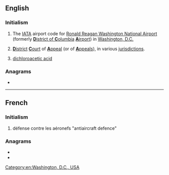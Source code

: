 {{also|dca}}
==English==
{{wikipedia}}

===Initialism===
{{rfc-header|Initialism}}
{{head|en|initialism}}
# The [[IATA]] airport code for [[w:Ronald Reagan Washington National Airport|Ronald Reagan Washington National Airport]] (formerly [[District of Columbia|'''D'''istrict of '''C'''olumbia]] [[airport|'''A'''irport]]) in [[Washington, D.C.]]
# {{lb|en|legal}} [[district|'''D'''istrict]] [[court|'''C'''ourt]] of [[appeal|'''A'''ppeal]] (or of [[appeals|'''A'''ppeals]]), in various [[jurisdiction]]s.
# {{lb|en|organic chemistry}} [[dichloroacetic acid]]

===Anagrams===
* {{anagrams|en|ACD|ADC|CAD|CDA|DAC|cad|cad.}}

[[Category:en:Washington, D.C., USA]]

----

==French==

===Initialism===
{{rfc-header|Initialism}}
{{head|fr|initialism}}
# défense contre les aéronefs "antiaircraft defence"

===Anagrams===
* {{l|fr|c.-à-d.}}
* {{l|fr|dac}}